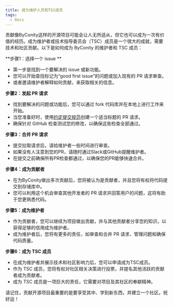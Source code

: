 ```yaml
---
title: 成为维护人员和TSC成员
tags:
  - Docs
---
```


贡献像ByConity这样的开源项目可能会让人无所适从，但它也可以成为一次有价值的经历。成为维护者或技术指导委员会（TSC）成员是一个很大的成就，需要技术和社区贡献。以下是如何成为 ByConity 的维护者和 TSC 成员：

**步骤1：选择一个 issue **

* 第一步是找到一个要解决的 issue 或新功能。
* 您可以开始查找标记为“good first issue”的问题或加入现有的 PR 请求审查。
* 或者邀请维护者解释如何贡献，来获取相关的信息。

**步骤2：发起 PR 请求**

* 找到要解决的问题或功能后，您可以通过 fork 代码库并在本地上进行工作来开始。
* 当您准备好时，使用[约定提交规范](https://www.conventionalcommits.org/en/v1.0.0/#summary)创建一个适当标题的 PR 请求。
* 确保针对 GitHub 检查测试您的修改，以确保这些检查全部通过。

**步骤3：合并 PR 请求**

* 提交拉取请求后，请给维护者一些时间进行审查。
* 如果没有人注意到您的PR，请随时通过Slack或GitHub提醒维护者。
* 在提交之前确保所有PR检查都通过，以确保您的PR能够快速合并。

**步骤4：成为贡献者**

* 在为ByConity做出多次贡献后，您将被认为是贡献者，并且您将有权将代码提交到存储库中。
* 您可以利用这个机会审查其他开发者的 PR 请求并回答用户的问题，这将有助于您更熟悉代码。

**步骤5：成为维护者**

* 作为贡献者，您可以继续为项目做出贡献，并与其他贡献者分享您的知识，以获得足够的信用成为维护者。
* 成为维护者后，您将有更多的责任，如审查和合并 PR 请求、管理问题和确保代码质量。

**步骤6：成为 TSC 成员**

* 在成为维护者并展示技术和社区影响力后，您可以申请成为TSC成员。
* 作为 TSC 成员，您将有权对社区相关决策进行投票，并提名其他活跃的贡献者成为贡献者。
* 成为 TSC 成员是一项巨大的责任，它需要对项目及其社区的奉献精神。

请记住，贡献开源项目最重要的是要享受其中、学到新东西，并建立一个社区。祝好运！